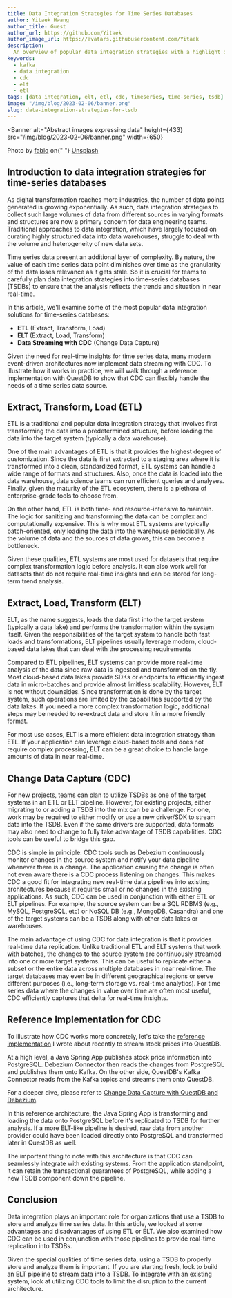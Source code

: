```yaml
---
title: Data Integration Strategies for Time Series Databases
author: Yitaek Hwang
author_title: Guest
author_url: https://github.com/Yitaek
author_image_url: https://avatars.githubusercontent.com/Yitaek
description:
  An overview of popular data integration strategies with a highlight on CDC.
keywords:
  - kafka
  - data integration
  - cdc
  - elt
  - etl
tags: [data integration, elt, etl, cdc, timeseries, time-series, tsdb]
image: "/img/blog/2023-02-06/banner.png"
slug: data-integration-strategies-for-tsdb
---
```



<Banner
  alt="Abstract images expressing data"
  height={433}
  src="/img/blog/2023-02-06/banner.png"
  width={650}
>
  Photo by <a href="https://unsplash.com/@fabioha">fabio</a> on{" "}
  <a href="https://unsplash.com">Unsplash</a>
</Banner>

## Introduction to data integration strategies for time-series databases

As digital transformation reaches more industries, the number of data points
generated is growing exponentially. As such, data integration strategies to
collect such large volumes of data from different sources in varying formats and
structures are now a primary concern for data engineering teams. Traditional
approaches to data integration, which have largely focused on curating highly
structured data into data warehouses, struggle to deal with the volume and
heterogeneity of new data sets.

Time series data present an additional layer of complexity. By nature, the value
of each time series data point diminishes over time as the granularity of the
data loses relevance as it gets stale. So it is crucial for teams to carefully
plan data integration strategies into time-series databases (TSDBs) to ensure
that the analysis reflects the trends and situation in near real-time.

In this article, we'll examine some of the most popular data integration
solutions for time-series databases:

- **ETL** (Extract, Transform, Load)
- **ELT** (Extract, Load, Transform)
- **Data Streaming with CDC** (Change Data Capture)

Given the need for real-time insights for time series data, many modern
event-driven architectures now implement data streaming with CDC. To illustrate
how it works in practice, we will walk through a reference implementation with
QuestDB to show that CDC can flexibly handle the needs of a time series data
source.

## Extract, Transform, Load (ETL)

ETL is a traditional and popular data integration strategy that involves first
transforming the data into a predetermined structure, before loading the data
into the target system (typically a data warehouse).

<Screenshot
  alt="Overview of the ETL model"
  title="ETL model overview"
  height={433}
  src="/img/blog/2023-02-06/etl-model.png"
  width={650}
/>

One of the main advantages of ETL is that it provides the highest degree of
customization. Since the data is first extracted to a staging area where it is
transformed into a clean, standardized format, ETL systems can handle a wide
range of formats and structures. Also, once the data is loaded into the data
warehouse, data science teams can run efficient queries and analyses. Finally,
given the maturity of the ETL ecosystem, there is a plethora of enterprise-grade
tools to choose from.

On the other hand, ETL is both time- and resource-intensive to maintain. The
logic for sanitizing and transforming the data can be complex and
computationally expensive. This is why most ETL systems are typically
batch-oriented, only loading the data into the warehouse periodically. As the
volume of data and the sources of data grows, this can become a bottleneck.

Given these qualities, ETL systems are most used for datasets that require
complex transformation logic before analysis. It can also work well for datasets
that do not require real-time insights and can be stored for long-term trend
analysis.

## Extract, Load, Transform (ELT)

ELT, as the name suggests, loads the data first into the target system
(typically a data lake) and performs the transformation within the system
itself. Given the responsibilities of the target system to handle both fast
loads and transformations, ELT pipelines usually leverage modern, cloud-based
data lakes that can deal with the processing requirements

<Screenshot
  alt="Overview of the ELT model"
  title="ELT model overview"
  height={433}
  src="/img/blog/2023-02-06/elt-model.png"
  width={650}
/>

Compared to ETL pipelines, ELT systems can provide more real-time analysis of
the data since raw data is ingested and transformed on the fly. Most cloud-based
data lakes provide SDKs or endpoints to efficiently ingest data in micro-batches
and provide almost limitless scalability. However, ELT is not without downsides.
Since transformation is done by the target system, such operations are limited
by the capabilities supported by the data lakes. If you need a more complex
transformation logic, additional steps may be needed to re-extract data and
store it in a more friendly format.

For most use cases, ELT is a more efficient data integration strategy than ETL.
If your application can leverage cloud-based tools and does not require complex
processing, ELT can be a great choice to handle large amounts of data in near
real-time.

## Change Data Capture (CDC)

For new projects, teams can plan to utilize TSDBs as one of the target systems
in an ETL or ELT pipeline. However, for existing projects, either migrating to
or adding a TSDB into the mix can be a challenge. For one, work may be required
to either modify or use a new driver/SDK to stream data into the TSDB. Even if
the same drivers are supported, data formats may also need to change to fully
take advantage of TSDB capabilities. CDC tools can be useful to bridge this gap.

CDC is simple in principle: CDC tools such as Debezium continuously monitor
changes in the source system and notify your data pipeline whenever there is a
change. The application causing the change is often not even aware there is a
CDC process listening on changes. This makes CDC a good fit for integrating new
real-time data pipelines into existing architectures because it requires small
or no changes in the existing applications. As such, CDC can be used in
conjunction with either ETL or ELT pipelines. For example, the source system can
be a SQL RDBMS (e.g., MySQL, PostgreSQL, etc) or NoSQL DB (e.g., MongoDB,
Casandra) and one of the target systems can be a TSDB along with other data
lakes or warehouses.

<Screenshot
  alt="Three cylinders showing data flow. Cylinders are connected with arrows showing flow from left to right. The first cylinder is labeled 'data source', the second - 'cdc' and the third - 'target system'"
  title="CDC model overview"
  height={433}
  src="/img/blog/2023-02-06/cdc-model.png"
  width={650}
/>

The main advantage of using CDC for data integration is that it provides
real-time data replication. Unlike traditional ETL and ELT systems that work
with batches, the changes to the source system are continuously streamed into
one or more target systems. This can be useful to replicate either a subset or
the entire data across multiple databases in near real-time. The target
databases may even be in different geographical regions or serve different
purposes (i.e., long-term storage vs. real-time analytics). For time series data
where the changes in value over time are often most useful, CDC efficiently
captures that delta for real-time insights.

## Reference Implementation for CDC

To illustrate how CDC works more concretely, let's take the
[reference implementation](https://github.com/questdb/kafka-questdb-connector) I
wrote about recently to stream stock prices into QuestDB.

<Screenshot
  alt="High-level workflow overview of how CDC can be used for QuestDB via Kafka"
  title="High-level overview of CDC implementation architecture"
  height={433}
  src="/img/blog/2023-02-06/workflow.png"
  width={650}
/>

At a high level, a Java Spring App publishes stock price information into
PostgreSQL. Debezium Connector then reads the changes from PostgreSQL and
publishes them onto Kafka. On the other side, QuestDB's Kafka Connector reads
from the Kafka topics and streams them onto QuestDB.

For a deeper dive, please refer to
[Change Data Capture with QuestDB and Debezium](/blog/2023/01/03/change-data-capture-with-questdb-and-debezium/).

In this reference architecture, the Java Spring App is transforming and loading
the data onto PostgreSQL before it's replicated to TSDB for further analysis. If
a more ELT-like pipeline is desired, raw data from another provider could have
been loaded directly onto PostgreSQL and transformed later in QuestDB as well.

The important thing to note with this architecture is that CDC can seamlessly
integrate with existing systems. From the application standpoint, it can retain
the transactional guarantees of PostgreSQL, while adding a new TSDB component
down the pipeline.

## Conclusion

Data integration plays an important role for organizations that use a TSDB to
store and analyze time series data. In this article, we looked at some
advantages and disadvantages of using ETL or ELT. We also examined how CDC can
be used in conjunction with those pipelines to provide real-time replication
into TSDBs.

Given the special qualities of time series data, using a TSDB to properly store
and analyze them is important. If you are starting fresh, look to build an ELT
pipeline to stream data into a TSDB. To integrate with an existing system, look
at utilizing CDC tools to limit the disruption to the current architecture.
